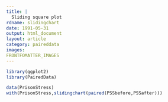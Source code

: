 ```yaml
---
title: |
  Sliding square plot
rdname: slidingchart
date: 1991-05-31
output: html_document
layout: article
category: paireddata
images:
FRONTFOMATTER_IMAGES
---
```


```r
library(ggplot2)
library(PairedData)
```

```r
data(PrisonStress)
with(PrisonStress,slidingchart(paired(PSSbefore,PSSafter)))



```